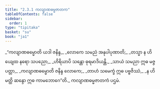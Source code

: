 ```yaml
---
title: "2.3.1 ကလျာဏဓမ္မဇာတက"
tableOfContents: false
sidebar:
  order: 1
type: "tipitaka"
basket: "su"
book: "ja1"
---
```



<DynamicBreadcrumb />

<Division number="41" book="ja1">

<Paragraph number="406" type="verses" book="ja1">
_“ကလျာဏဓမ္မောတိ ယဒါ ဇနိန္ဒ,_  
_လောကေ သမညံ အနုပါပုဏာတိ;_  
_တသ္မာ န ဟိယျေထ နရော သပညော,_  
_ဟိရိယာပိ သန္တော ဓုရမာဒိယန္တိ._  

</Paragraph>

</Division>
<Division number="42" book="ja1">

<Paragraph number="407" type="verses" book="ja1">
_သာယံ သမညာ ဣဓ မဇ္ဇ ပတ္တာ,_  
_ကလျာဏဓမ္မောတိ ဇနိန္ဒ လောကေ;_  
_တာဟံ သမေက္ခံ ဣဓ ပဗ္ဗဇိဿံ,_  
_န ဟိ မတ္ထိ ဆန္ဒော ဣဓ ကာမဘောဂေ”တိ._  


</Paragraph>
</Division>

<Paragraph number="408" type="center" book="ja1">
ကလျာဏဓမ္မဇာတကံ ပဌမံ.
</Paragraph>